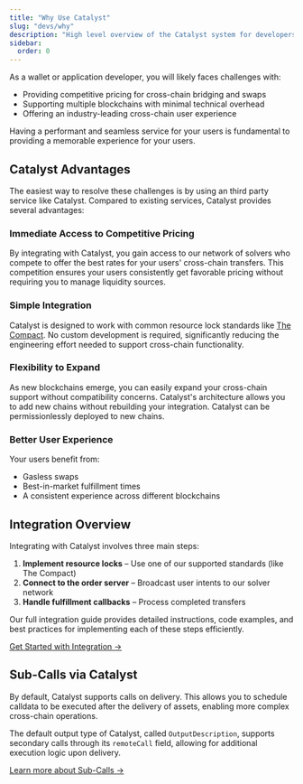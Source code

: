 ```yaml
---
title: "Why Use Catalyst"
slug: "devs/why"
description: "High level overview of the Catalyst system for developers"
sidebar:
  order: 0
---
```


As a wallet or application developer, you will likely faces challenges with:

- Providing competitive pricing for cross-chain bridging and swaps
- Supporting multiple blockchains with minimal technical overhead
- Offering an industry-leading cross-chain user experience

Having a performant and seamless service for your users is fundamental to providing a memorable experience for your users.

## Catalyst Advantages

The easiest way to resolve these challenges is by using an third party service like Catalyst. Compared to existing services, Catalyst provides several advantages:

### Immediate Access to Competitive Pricing

By integrating with Catalyst, you gain access to our network of solvers who compete to offer the best rates for your users' cross-chain transfers. This competition ensures your users consistently get favorable pricing without requiring you to manage liquidity sources.

### Simple Integration

Catalyst is designed to work with common resource lock standards like [The Compact](/architecture/input#inputsettlercompact). No custom development is required, significantly reducing the engineering effort needed to support cross-chain functionality.

### Flexibility to Expand

As new blockchains emerge, you can easily expand your cross-chain support without compatibility concerns. Catalyst's architecture allows you to add new chains without rebuilding your integration. Catalyst can be permissionlessly deployed to new chains.

### Better User Experience

Your users benefit from:
- Gasless swaps
- Best-in-market fulfillment times
- A consistent experience across different blockchains

## Integration Overview

Integrating with Catalyst involves three main steps:

1. **Implement resource locks** – Use one of our supported standards (like The Compact)
2. **Connect to the order server** – Broadcast user intents to our solver network
3. **Handle fulfillment callbacks** – Process completed transfers

Our full integration guide provides detailed instructions, code examples, and best practices for implementing each of these steps efficiently.

[Get Started with Integration →](/devs/get-started)


## Sub-Calls via Catalyst

By default, Catalyst supports calls on delivery. This allows you to schedule calldata to be executed after the delivery of assets, enabling more complex cross-chain operations.

The default output type of Catalyst, called `OutputDescription`, supports secondary calls through its `remoteCall` field, allowing for additional execution logic upon delivery.

[Learn more about Sub-Calls →](/devs/calls)